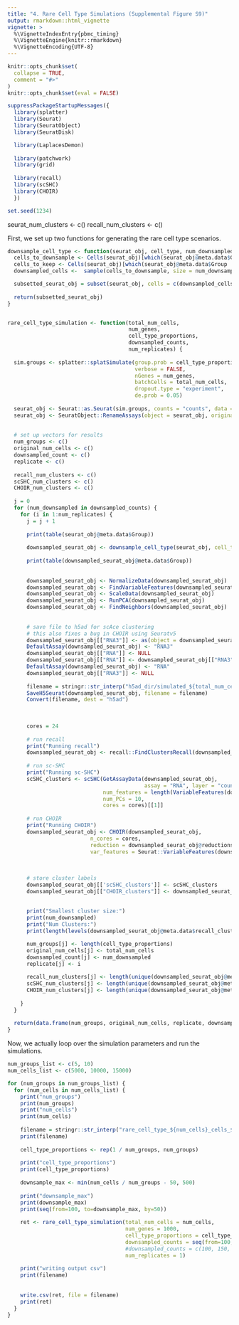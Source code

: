 ```yaml
---
title: "4. Rare Cell Type Simulations (Supplemental Figure S9)"
output: rmarkdown::html_vignette
vignette: >
  %\VignetteIndexEntry{pbmc_timing}
  %\VignetteEngine{knitr::rmarkdown}
  %\VignetteEncoding{UTF-8}
---
```



```r
knitr::opts_chunk$set(
  collapse = TRUE,
  comment = "#>"
)
knitr::opts_chunk$set(eval = FALSE)
```


```r
suppressPackageStartupMessages({
  library(splatter)
  library(Seurat)
  library(SeuratObject)
  library(SeuratDisk)

  library(LaplacesDemon)
  
  library(patchwork)
  library(grid)
  
  library(recall)
  library(scSHC)
  library(CHOIR)
  })

set.seed(1234)
```


seurat_num_clusters <- c()
recall_num_clusters <- c()


First, we set up two functions for generating the rare cell type scenarios.
```r
downsample_cell_type <- function(seurat_obj, cell_type, num_downsampled) {
  cells_to_downsample <- Cells(seurat_obj)[which(seurat_obj@meta.data$Group == cell_type)]
  cells_to_keep <- Cells(seurat_obj)[which(seurat_obj@meta.data$Group != cell_type)]
  downsampled_cells <-  sample(cells_to_downsample, size = num_downsampled)

  subsetted_seurat_obj = subset(seurat_obj, cells = c(downsampled_cells, cells_to_keep))
  
  return(subsetted_seurat_obj)
}


rare_cell_type_simulation <- function(total_num_cells,
                                      num_genes,
                                      cell_type_proportions,
                                      downsampled_counts,
                                      num_replicates) {
  
  sim.groups <- splatter::splatSimulate(group.prob = cell_type_proportions, method = "groups",
                                        verbose = FALSE,
                                        nGenes = num_genes,
                                        batchCells = total_num_cells,
                                        dropout.type = "experiment", 
                                        de.prob = 0.05)
  
  seurat_obj <- Seurat::as.Seurat(sim.groups, counts = "counts", data = NULL)
  seurat_obj <- SeuratObject::RenameAssays(object = seurat_obj, originalexp = 'RNA')
  
  
  # set up vectors for results
  num_groups <- c()
  original_num_cells <- c()
  downsampled_count <- c()
  replicate <- c()
  
  recall_num_clusters <- c()
  scSHC_num_clusters <- c()
  CHOIR_num_clusters <- c()
  
  j = 0
  for (num_downsampled in downsampled_counts) {
    for (i in 1:num_replicates) {
      j = j + 1
      
      print(table(seurat_obj@meta.data$Group))
      
      downsampled_seurat_obj <- downsample_cell_type(seurat_obj, cell_type = "Group1", num_downsampled)
      
      print(table(downsampled_seurat_obj@meta.data$Group))
      
      
      downsampled_seurat_obj <- NormalizeData(downsampled_seurat_obj)
      downsampled_seurat_obj <- FindVariableFeatures(downsampled_seurat_obj)
      downsampled_seurat_obj <- ScaleData(downsampled_seurat_obj)
      downsampled_seurat_obj <- RunPCA(downsampled_seurat_obj)
      downsampled_seurat_obj <- FindNeighbors(downsampled_seurat_obj)
      
      
      # save file to h5ad for scAce clustering
      # this also fixes a bug in CHOIR using Seuratv5
      downsampled_seurat_obj[["RNA3"]] <- as(object = downsampled_seurat_obj[["RNA"]], Class = "Assay")
      DefaultAssay(downsampled_seurat_obj) <- "RNA3"
      downsampled_seurat_obj[["RNA"]] <- NULL
      downsampled_seurat_obj[["RNA"]] <- downsampled_seurat_obj[["RNA3"]]
      DefaultAssay(downsampled_seurat_obj) <- "RNA"
      downsampled_seurat_obj[["RNA3"]] <- NULL
      
      filename = stringr::str_interp("h5ad_dir/simulated_${total_num_cells}_cells_${length(cell_type_proportions)}_groups_downsampled_${num_downsampled}_replicate_${i}.h5Seurat")
      SaveH5Seurat(downsampled_seurat_obj, filename = filename)
      Convert(filename, dest = "h5ad")
      
      
      
      cores = 24
      
      # run recall
      print("Running recall")
      downsampled_seurat_obj <- recall::FindClustersRecall(downsampled_seurat_obj, cores=cores, reduction_percentage = 0.1)
      
      # run sc-SHC
      print("Running sc-SHC")
      scSHC_clusters <- scSHC(GetAssayData(downsampled_seurat_obj,
                                           assay = "RNA", layer = "counts")[Seurat::VariableFeatures(downsampled_seurat_obj),],
                              num_features = length(VariableFeatures(downsampled_seurat_obj)),
                              num_PCs = 10,
                              cores = cores)[[1]]
      
      # run CHOIR
      print("Running CHOIR")
      downsampled_seurat_obj <- CHOIR(downsampled_seurat_obj, 
                          n_cores = cores,
                          reduction = downsampled_seurat_obj@reductions$pca@cell.embeddings[, 1:10],
                          var_features = Seurat::VariableFeatures(downsampled_seurat_obj))
      
      
      
      # store cluster labels
      downsampled_seurat_obj[['scSHC_clusters']] <- scSHC_clusters
      downsampled_seurat_obj[["CHOIR_clusters"]] <- downsampled_seurat_obj@meta.data$CHOIR_clusters_0.05
      
      
      print("Smallest cluster size:")
      print(num_downsampled)
      print("Num Clusters:")
      print(length(levels(downsampled_seurat_obj@meta.data$recall_clusters)))

      num_groups[j] <- length(cell_type_proportions)
      original_num_cells[j] <- total_num_cells
      downsampled_count[j] <- num_downsampled
      replicate[j] <- i
      
      recall_num_clusters[j] <- length(unique(downsampled_seurat_obj@meta.data$recall_clusters))
      scSHC_num_clusters[j] <- length(unique(downsampled_seurat_obj@meta.data$scSHC_clusters))
      CHOIR_num_clusters[j] <- length(unique(downsampled_seurat_obj@meta.data$CHOIR_clusters))
      
    }
  }
  
  return(data.frame(num_groups, original_num_cells, replicate, downsampled_count, recall_num_clusters, scSHC_num_clusters, CHOIR_num_clusters))
}
```






Now, we actually loop over the simulation parameters and run the simulations.

```r

num_groups_list <- c(5, 10)
num_cells_list <- c(5000, 10000, 15000)

for (num_groups in num_groups_list) {
  for (num_cells in num_cells_list) {
    print("num_groups")
    print(num_groups)
    print("num_cells")
    print(num_cells)
    
    filename = stringr::str_interp("rare_cell_type_${num_cells}_cells_${num_groups}.csv")
    print(filename)
    
    cell_type_proportions <- rep(1 / num_groups, num_groups)
    
    print("cell_type_proportions")
    print(cell_type_proportions)
    
    downsample_max <- min(num_cells / num_groups - 50, 500)
    
    print("downsample_max")
    print(downsample_max)
    print(seq(from=100, to=downsample_max, by=50))
    
    ret <- rare_cell_type_simulation(total_num_cells = num_cells,
                                     num_genes = 1000,
                                     cell_type_proportions = cell_type_proportions,
                                     downsampled_counts = seq(from=100, to=downsample_max, by=50),
                                     #downsampled_counts = c(100, 150, 200, 250, 300, 350, 400, 450, 500),
                                     num_replicates = 1)
    
    print("writing output csv")
    print(filename)
    
    
    write.csv(ret, file = filename)
    print(ret)
  }
}
```



